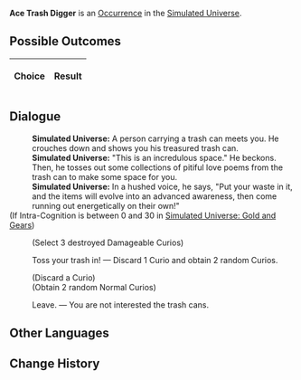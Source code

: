 {{Simulated Universe Event Infobox
|title         = Ace Trash Digger
|image         = Random Event Normal.png
|type          =
|domains_su    = Occurrence
|domains_ext   = Occurrence
|domains_swarm = 
|domains_gng   = 
|requirements  =
|prev          = 
|next          = 
|indexRewards  =
|characters    = 
}}
'''Ace Trash Digger''' is an [[Simulated Universe/Occurrence|Occurrence]] in the [[Simulated Universe]].

==Possible Outcomes==
{| class="article-table"
!Choice
!Result

|}

<!--
==Gameplay Notes==

-->
==Dialogue==
{{Dialogue Start}}
:'''Simulated Universe:''' A person carrying a trash can meets you. He crouches down and shows you his treasured trash can.
:'''Simulated Universe:''' "This is an incredulous space." He beckons. Then, he tosses out some collections of pitiful love poems from the trash can to make some space for you.
:'''Simulated Universe:''' In a hushed voice, he says, "Put your waste in it, and the items will evolve into an advanced awareness, then come running out energetically on their own!"
;(If Intra-Cognition is between 0 and 30 in [[Simulated Universe: Gold and Gears]])
:{{SU Special Dialogue|Erudition|Even trash has its unique "value"...|Obtain 3 damaged Curio(s).}}
:;(Select 3 destroyed Damageable Curios)
:{{DIcon|Star}} Toss your trash in! &mdash; Discard 1 Curio and obtain 2 random Curios.
:;(Discard a Curio)
:;(Obtain 2 random Normal Curios)
:{{DIcon|Star}} Leave. &mdash; You are not interested the trash cans.
{{Dialogue End}}

==Other Languages==
{{Other Languages
|en    = Ace Trash Digger
|zhs   = 掏垃圾桶大师
|zht   = 掏垃圾桶大師
|ja    = ゴミ箱あさりの達人
|ko    = 쓰레기통 털기 마스터
|es    = Gran rebuscador de la basura
|fr    = L'as du fouillage de poubelles
|ru    = Первоклассный мусорщик
|th    = ปรมาจารย์การคุ้ยถังขยะ
|vi    = Trùm Lục Thùng Rác
|de    = Meisterhafter Müllsammler
|id    = Ahli Penggali Sampah
|pt    = Catador de Lixo Primoroso
}}

==Change History==
{{Change History|1.0}}
